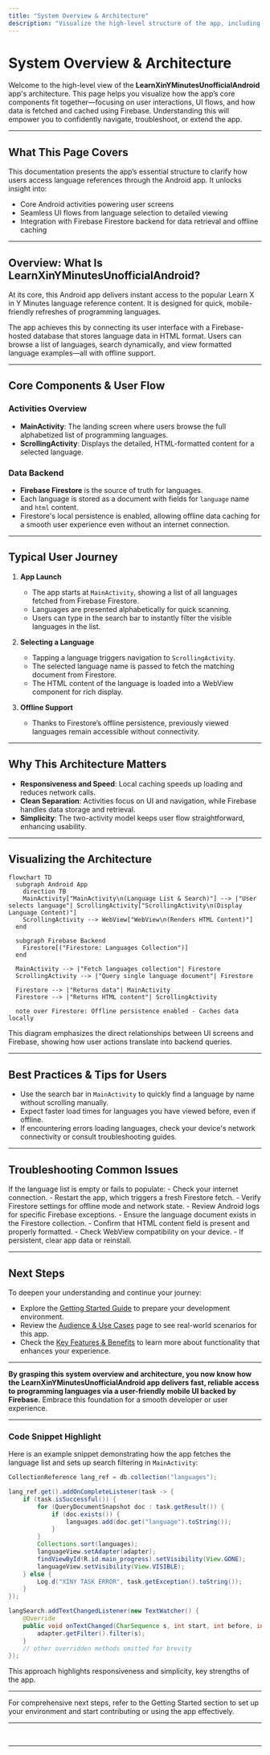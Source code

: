 ```yaml
---
title: "System Overview & Architecture"
description: "Visualize the high-level structure of the app, including its core Android activities, UI flows, and use of Firebase as a backend. A mermaid diagram illustrates how users interact with the app and how data is retrieved, cached, and presented."
---
```


# System Overview & Architecture

Welcome to the high-level view of the **LearnXinYMinutesUnofficialAndroid** app's architecture. This page helps you visualize how the app’s core components fit together—focusing on user interactions, UI flows, and how data is fetched and cached using Firebase. Understanding this will empower you to confidently navigate, troubleshoot, or extend the app.

---

## What This Page Covers

This documentation presents the app’s essential structure to clarify how users access language references through the Android app. It unlocks insight into:

- Core Android activities powering user screens
- Seamless UI flows from language selection to detailed viewing
- Integration with Firebase Firestore backend for data retrieval and offline caching


---

## Overview: What Is LearnXinYMinutesUnofficialAndroid?

At its core, this Android app delivers instant access to the popular Learn X in Y Minutes language reference content. It is designed for quick, mobile-friendly refreshes of programming languages.

The app achieves this by connecting its user interface with a Firebase-hosted database that stores language data in HTML format. Users can browse a list of languages, search dynamically, and view formatted language examples—all with offline support.


---

## Core Components & User Flow

### Activities Overview

- **MainActivity**: The landing screen where users browse the full alphabetized list of programming languages.
- **ScrollingActivity**: Displays the detailed, HTML-formatted content for a selected language.

### Data Backend

- **Firebase Firestore** is the source of truth for languages.
- Each language is stored as a document with fields for `language` name and `html` content.
- Firestore's local persistence is enabled, allowing offline data caching for a smooth user experience even without an internet connection.


---

## Typical User Journey

1. **App Launch**
   - The app starts at `MainActivity`, showing a list of all languages fetched from Firebase Firestore.
   - Languages are presented alphabetically for quick scanning.
   - Users can type in the search bar to instantly filter the visible languages in the list.

2. **Selecting a Language**
   - Tapping a language triggers navigation to `ScrollingActivity`.
   - The selected language name is passed to fetch the matching document from Firestore.
   - The HTML content of the language is loaded into a WebView component for rich display.

3. **Offline Support**
   - Thanks to Firestore’s offline persistence, previously viewed languages remain accessible without connectivity.


---

## Why This Architecture Matters

- **Responsiveness and Speed**: Local caching speeds up loading and reduces network calls.
- **Clean Separation**: Activities focus on UI and navigation, while Firebase handles data storage and retrieval.
- **Simplicity**: The two-activity model keeps user flow straightforward, enhancing usability.


---

## Visualizing the Architecture

```mermaid
flowchart TD
  subgraph Android App
    direction TB
    MainActivity["MainActivity\n(Language List & Search)"] --> |"User selects language"| ScrollingActivity["ScrollingActivity\n(Display Language Content)"]
    ScrollingActivity --> WebView["WebView\n(Renders HTML Content)"]
  end

  subgraph Firebase Backend
    Firestore[("Firestore: Languages Collection")]
  end

  MainActivity --> |"Fetch languages collection"| Firestore
  ScrollingActivity --> |"Query single language document"| Firestore

  Firestore --> |"Returns data"| MainActivity
  Firestore --> |"Returns HTML content"| ScrollingActivity

  note over Firestore: Offline persistence enabled - Caches data locally

```

This diagram emphasizes the direct relationships between UI screens and Firebase, showing how user actions translate into backend queries.


---

## Best Practices & Tips for Users

- Use the search bar in `MainActivity` to quickly find a language by name without scrolling manually.
- Expect faster load times for languages you have viewed before, even if offline.
- If encountering errors loading languages, check your device's network connectivity or consult troubleshooting guides.


---

## Troubleshooting Common Issues

<AccordionGroup title="Common Issues Encountered in the App">
<Accordion title="Language List Fails to Load">
If the language list is empty or fails to populate:
- Check your internet connection.
- Restart the app, which triggers a fresh Firestore fetch.
- Verify Firestore settings for offline mode and network state.
- Review Android logs for specific Firebase exceptions.
</Accordion>

<Accordion title="Selected Language Content Fails to Display">
- Ensure the language document exists in the Firestore collection.
- Confirm that HTML content field is present and properly formatted.
- Check WebView compatibility on your device.
- If persistent, clear app data or reinstall.
</Accordion>
</AccordionGroup>


---

## Next Steps

To deepen your understanding and continue your journey:

- Explore the [Getting Started Guide](/getting-started/setup-installation/prerequisites-requirements) to prepare your development environment.
- Review the [Audience & Use Cases](/overview/introduction-and-value/audience-and-use-cases) page to see real-world scenarios for this app.
- Check the [Key Features & Benefits](/overview/introduction-and-value/feature-glance) to learn more about functionality that enhances your experience.


---

**By grasping this system overview and architecture, you now know how the LearnXinYMinutesUnofficialAndroid app delivers fast, reliable access to programming languages via a user-friendly mobile UI backed by Firebase.** Embrace this foundation for a smooth developer or user experience.


---

### Code Snippet Highlight

Here is an example snippet demonstrating how the app fetches the language list and sets up search filtering in `MainActivity`:

```java
CollectionReference lang_ref = db.collection("languages");

lang_ref.get().addOnCompleteListener(task -> {
    if (task.isSuccessful()) {
        for (QueryDocumentSnapshot doc : task.getResult()) {
            if (doc.exists()) {
                languages.add(doc.get("language").toString());
            }
        }
        Collections.sort(languages);
        languageView.setAdapter(adapter);
        findViewById(R.id.main_progress).setVisibility(View.GONE);
        languageView.setVisibility(View.VISIBLE);
    } else {
        Log.d("XINY TASK ERROR", task.getException().toString());
    }
});

langSearch.addTextChangedListener(new TextWatcher() {
    @Override
    public void onTextChanged(CharSequence s, int start, int before, int count) {
        adapter.getFilter().filter(s);
    }
    // other overridden methods omitted for brevity
});
```

This approach highlights responsiveness and simplicity, key strengths of the app.


---

For comprehensive next steps, refer to the Getting Started section to set up your environment and start contributing or using the app effectively.


---

​

---